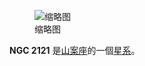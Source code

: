 {{NGCInfoBox|NGCID=NGC 2121|發現者=約翰·弗里德里希·威廉·赫歇爾|發現日期=1836年2月9日|其他編號=ESO 57-SC40|曆元=J2000.0|赤經=5時48分12.4秒
|赤緯=-71°28'52"|星座=山案座|星體=星系|星等=12.4|表面亮度=|藍等=13.2}}
[[File:NGC_2121_DSS.jpg|缩略图]]

'''NGC 2121''' 是[[山案座|山案座]]的一個[[星系|星系]]。

{{NGCReference|2121}}
